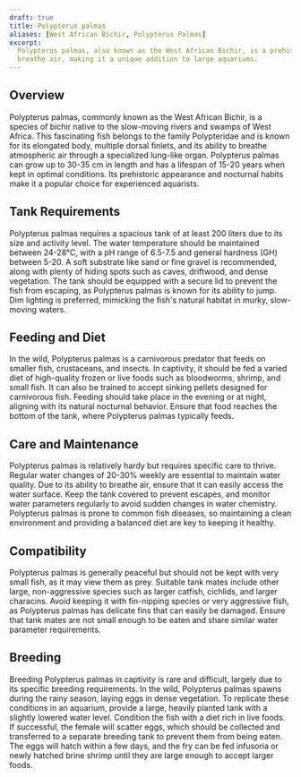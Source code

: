 ```yaml
---
draft: true
title: Polypterus palmas
aliases: [West African Bichir, Polypterus Palmas]
excerpt:
  Polypterus palmas, also known as the West African Bichir, is a prehistoric fish with an elongated body and ability to
  breathe air, making it a unique addition to large aquariums.
---
```


## Overview

Polypterus palmas, commonly known as the West African Bichir, is a species of bichir native to the slow-moving rivers
and swamps of West Africa. This fascinating fish belongs to the family Polypteridae and is known for its elongated body,
multiple dorsal finlets, and its ability to breathe atmospheric air through a specialized lung-like organ. Polypterus
palmas can grow up to 30-35 cm in length and has a lifespan of 15-20 years when kept in optimal conditions. Its
prehistoric appearance and nocturnal habits make it a popular choice for experienced aquarists.

## Tank Requirements

Polypterus palmas requires a spacious tank of at least 200 liters due to its size and activity level. The water
temperature should be maintained between 24-28°C, with a pH range of 6.5-7.5 and general hardness (GH) between 5-20. A
soft substrate like sand or fine gravel is recommended, along with plenty of hiding spots such as caves, driftwood, and
dense vegetation. The tank should be equipped with a secure lid to prevent the fish from escaping, as Polypterus palmas
is known for its ability to jump. Dim lighting is preferred, mimicking the fish's natural habitat in murky, slow-moving
waters.

## Feeding and Diet

In the wild, Polypterus palmas is a carnivorous predator that feeds on smaller fish, crustaceans, and insects. In
captivity, it should be fed a varied diet of high-quality frozen or live foods such as bloodworms, shrimp, and small
fish. It can also be trained to accept sinking pellets designed for carnivorous fish. Feeding should take place in the
evening or at night, aligning with its natural nocturnal behavior. Ensure that food reaches the bottom of the tank,
where Polypterus palmas typically feeds.

## Care and Maintenance

Polypterus palmas is relatively hardy but requires specific care to thrive. Regular water changes of 20-30% weekly are
essential to maintain water quality. Due to its ability to breathe air, ensure that it can easily access the water
surface. Keep the tank covered to prevent escapes, and monitor water parameters regularly to avoid sudden changes in
water chemistry. Polypterus palmas is prone to common fish diseases, so maintaining a clean environment and providing a
balanced diet are key to keeping it healthy.

## Compatibility

Polypterus palmas is generally peaceful but should not be kept with very small fish, as it may view them as prey.
Suitable tank mates include other large, non-aggressive species such as larger catfish, cichlids, and larger characins.
Avoid keeping it with fin-nipping species or very aggressive fish, as Polypterus palmas has delicate fins that can
easily be damaged. Ensure that tank mates are not small enough to be eaten and share similar water parameter
requirements.

## Breeding

Breeding Polypterus palmas in captivity is rare and difficult, largely due to its specific breeding requirements. In the
wild, Polypterus palmas spawns during the rainy season, laying eggs in dense vegetation. To replicate these conditions
in an aquarium, provide a large, heavily planted tank with a slightly lowered water level. Condition the fish with a
diet rich in live foods. If successful, the female will scatter eggs, which should be collected and transferred to a
separate breeding tank to prevent them from being eaten. The eggs will hatch within a few days, and the fry can be fed
infusoria or newly hatched brine shrimp until they are large enough to accept larger foods.
